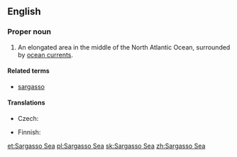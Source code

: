 {{wikipedia}}
==English==

===Proper noun===
{{en-proper noun}}

# An elongated area in the middle of the North Atlantic Ocean, surrounded by [[ocean current]]s.

====Related terms====
* [[sargasso]]

====Translations====
{{trans-top|an elongated area in the middle of the North Atlantic Ocean}}
* Czech: {{t+|cs|Sargasové moře|n}}
{{trans-mid}}
* Finnish: {{t-|fi|Sargassomeri}}
{{trans-bottom}}

[[et:Sargasso Sea]]
[[pl:Sargasso Sea]]
[[sk:Sargasso Sea]]
[[zh:Sargasso Sea]]